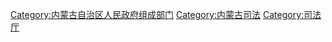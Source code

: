 [[Category:内蒙古自治区人民政府组成部门|Category:内蒙古自治区人民政府组成部门]]
[[Category:内蒙古司法|Category:内蒙古司法]]
[[Category:司法厅|Category:司法厅]]